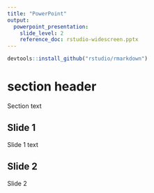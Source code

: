 ```yaml
---
title: "PowerPoint"
output: 
  powerpoint_presentation:
    slide_level: 2
    reference_doc: rstudio-widescreen.pptx
---
```


```r
devtools::install_github("rstudio/rmarkdown")
```

# section header

Section text

## Slide 1

Slide 1 text

## Slide 2

Slide 2